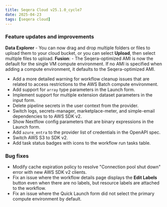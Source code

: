 ```yaml
---
title: Seqera Cloud v25.1.0_cycle7
date: 2025-04-23
tags: [seqera cloud]
---
```


### Feature updates and improvements

**Data Explorer**
    - You can now drag and drop multiple folders or files to upload them to your cloud bucket, or you can select **Upload**, then select multiple files to upload.
**Fusion**:
    - The Seqera-optimized AMI is now the default for the single VM compute environment. If no AMI is specified when adding a compute environment, it defaults to the Seqera-optimized AMI.
- Add a more detailed warning for workflow cleanup issues that are related to access restrictions to the AWS Batch compute environment.
- Add support for `array` type parameters in the Launch form.
- Implement support for multiple extension dataset parameters in the input form.
- Delete pipeline secrets in the user context from the provider.
- Switch logs, secrets-manager, marketplace-meter, and simple-email dependencies to to AWS SDK v2.
- Show Nextflow config parameters that are binary expressions in the Launch form.
- Add `azure_entra` to the provider list of credentials in the OpenAPI spec.
- Switch AWS S3 to SDK v2. 
- Add task status badges with icons to the workflow run tasks table. 

### Bug fixes

- Modify cache expiration policy to resolve "Connection pool shut down" error with new AWS SDK v2 clients.
- Fix an issue where the workflow details page displays the **Edit Labels** button even when there are no labels, but resource labels are attached to the workflow.
- Fix an issue where the Quick Launch form did not select the primary compute environment by default.